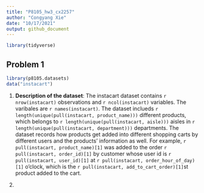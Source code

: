 ```yaml
---
title: "P8105_hw3_cx2257"
author: "Congyang Xie"
date: "10/17/2021"
output: github_document
---
```

```r
library(tidyverse)
```

## Problem 1

```r
library(p8105.datasets)
data("instacart")
```
1. **Description of the dataset**: The instacart dataset contains `r nrow(instacart)` observations and `r ncol(instacart)` variables. The varibales are `r names(instacart)`. The dataset inclueds `r length(unique(pull(instacart, product_name)))` different products, which belongs to `r length(unique(pull(instacart, aisle)))` aisles in `r length(unique(pull(instacart, department)))` departments. The dataset records how products get added into different shopping carts by different users and the products' information as well. For example, `r pull(instacart, product_name)[1]` was added to the order `r pull(instacart, order_id)[1]` by customer whose user id is `r pull(instacart, user_id)[1]` at `r pull(instacart, order_hour_of_day)[1]` o'clock, which is the `r pull(instacart, add_to_cart_order)[1]`st product added to the cart.

2. 


 

